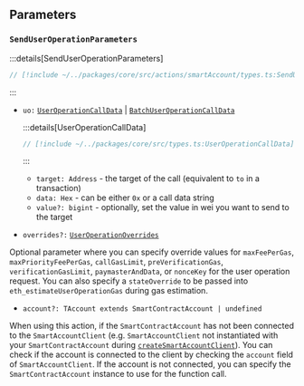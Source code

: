 ## Parameters

### `SendUserOperationParameters`

:::details[SendUserOperationParameters]

```ts
// [!include ~/../packages/core/src/actions/smartAccount/types.ts:SendUserOperationParameters]
```

:::

- `uo:` [`UserOperationCallData`](/resources/types#UserOperationCallData) | [`BatchUserOperationCallData`](/resources/types#BatchUserOperationCallData)

  :::details[UserOperationCallData]

  ```ts
  // [!include ~/../packages/core/src/types.ts:UserOperationCallData]
  ```

  :::

  - `target: Address` - the target of the call (equivalent to `to` in a transaction)
  - `data: Hex` - can be either `0x` or a call data string
  - `value?: bigint` - optionally, set the value in wei you want to send to the target

- `overrides?:` [`UserOperationOverrides`](/resources/types#useroperationoverrides)

Optional parameter where you can specify override values for `maxFeePerGas`, `maxPriorityFeePerGas`, `callGasLimit`, `preVerificationGas`, `verificationGasLimit`, `paymasterAndData`, or `nonceKey` for the user operation request. You can also specify a `stateOverride` to be passed into `eth_estimateUserOperationGas` during gas estimation.

- `account?: TAccount extends SmartContractAccount | undefined`

When using this action, if the `SmartContractAccount` has not been connected to the `SmartAccountClient` (e.g. `SmartAccountClient` not instantiated with your `SmartContractAccount` during [`createSmartAccountClient`](/packages/aa-core/smart-account-client/)). You can check if the account is connected to the client by checking the `account` field of `SmartAccountClient`. If the account is not connected, you can specify the `SmartContractAccount` instance to use for the function call.
